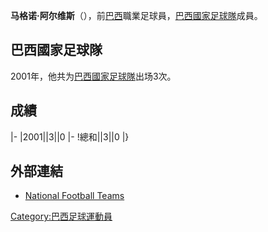 {{Infobox football biography
|name=马格诺·阿尔维斯
|image=Magno Alves 2016.jpg
|fullname=Magno Alves
|birth_date={{Birth date and age|1976|1|13}}
|cityofbirth=[[阿波拉|阿波拉]]
|countryofbirth=[[巴西|巴西]]
|height=
|position=[[前鋒_(足球)|前鋒]]
|currentclub=
|years1=1997
|clubs1=[[克里西乌马竞技俱乐部|基斯奧馬]]
|caps1=
|goals1=
|years2=1998-2002
|clubs2=[[富明尼斯足球會|富明尼斯]]
|caps2=
|goals2=
|years3=2003
|clubs3=[[全北現代汽車足球俱樂部|全北現代汽車]]
|caps3=
|goals3=
|years4=2004-2005
|clubs4=[[大分三神|大分三神]]
|caps4=
|goals4=
|years5=2006-2007
|clubs5=[[大阪飛腳|大阪飛腳]]
|caps5=
|goals5=
|years6=2008
|clubs6=[[伊蒂哈德足球俱樂部|伊蒂哈德]]
|caps6=
|goals6=
|years7=2008-2010
|clubs7=[[乌姆沙拉尔体育俱乐部|烏姆沙拉爾]]
|caps7=
|goals7=
|years8=2010
|clubs8=[[塞阿拉竞技俱乐部|施亞拉]]
|caps8=
|goals8=
|years9=2011
|clubs9=[[米内罗竞技俱乐部|明尼路]]
|caps9=
|goals9=
|years10=2012
|clubs10=[[乌姆沙拉尔体育俱乐部|烏姆沙拉爾]]
|caps10=
|goals10=
|years11=2012
|clubs11=[[累西腓竞技俱乐部|利斯菲體育會]]
|caps11=
|goals11=
|years12=2012-2014
|clubs12=[[塞阿拉竞技俱乐部|施亞拉]]
|caps12=
|goals12=
|years13=2015-
|clubs13=[[富明尼斯足球會|富明尼斯]]
|caps13=
|goals13=
|nationalyears1=2001
|nationalteam=[[巴西國家足球隊|巴西]]
|nationalcaps(goals)=3 (0)
}}
'''马格诺·阿尔维斯'''（{{Bd|1976年|1月13日||}}），前[[巴西|巴西]]職業足球員，[[巴西國家足球隊|巴西國家足球隊]]成員。

==巴西國家足球隊==
2001年，他共为[[巴西國家足球隊|巴西國家足球隊]]出场3次。

==成績==
{{Football player national team statistics|BRA}}
|-
|2001||3||0
|-
!總和||3||0
|}

==外部連結==
{{Reflist}}
*[http://www.national-football-teams.com/player/10730/Magno_Alves.html National Football Teams]

{{亚足联冠军联赛最佳射手}}

{{Soccer-player-stub}}

{{DEFAULTSORT:Magno Alves}}
[[Category:巴西足球運動員|Category:巴西足球運動員]]